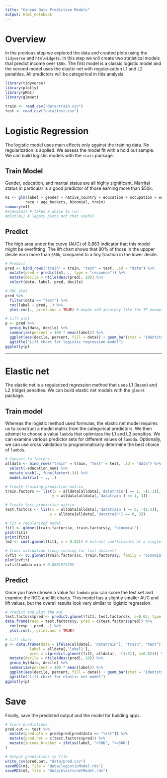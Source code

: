 ```yaml
---
title: "Census Data Predictive Models"
output: html_notebook
---
```


# Overview

In the previous step we explored the data and created plots using the `tidyverse` and `htmlwidgets`. In this step we will create two statistical models that predict income over `$50k`. The first model is a classic logistic model and the second model uses the elastic net with regularization L1 and L2 penalties. All predictors will be categorical in this analysis.

```r
library(tidyverse)
library(plotly)
library(pROC)
library(glmnet)

train <- read_csv("data/train.csv")
test <- read_csv("data/test.csv")
```

# Logistic Regression

The logistic model uses main effects only against the training data. No regularization is applied. We assess the model fit with a hold out sample. We can build logistic models with the `stats` package.

## Train Model

Gender, education, and marital status are all highly significant. Marrital status in particular is a good predictor of those earning more than $50k.

```r
m1 <- glm(label ~ gender + native_country + education + occupation + workclass + marital_status +  
         race + age_buckets, binomial, train)
summary(m1)
#anova(m1) # takes a while to run
#plot(m1) # legacy plots not that useful
```

## Predict

The high area under the curve (AUC) of 0.883 indicator that this model might be overfitting. The lift chart shows that 80% of those in the uppper decile earn more than `$50k`, compared to a tiny fraction in the lower decile.

```r
# Predict
pred <- bind_rows("train" = train, "test" = test, .id = "data") %>%
  mutate(pred = predict(m1, ., type = "response")) %>%
  mutate(decile = ntile(desc(pred), 10)) %>%
  select(data, label, pred, decile)

# ROC plot
pred %>%
  filter(data == "test") %>%
  roc(label ~ pred, .) %>%
  plot.roc(., print.auc = TRUE) # maybe add accuracy like the TF example

# Lift plot
p <- pred %>%
  group_by(data, decile) %>%
  summarize(percent = 100 * mean(label)) %>%
  ggplot(aes(decile, percent, fill = data)) + geom_bar(stat = "Identity", position = "dodge") +
  ggtitle("Lift chart for logistic regression model")
ggplotly(p)
```


***

# Elastic net

The elastic net is a regularized regression method that uses L1 (lasso) and L2 (ridge) penalties. We can build elastic net models with the `glmnet` package.

## Train model

Whereas the logistic method used formulas, the elastic net model requires us to construct a model matrix from the categorical predictors. We then attempt to choose a value `lambda` that optimizes the L1 and L2 penalties. We can examine various predictor sets for different values of `lambda`. Optionally, we can use cross validation to programmatically determine the best choice of `lambda`.

```r
# Convert to factors
alldata <- bind_rows("train" = train, "test" = test, .id = "data") %>%
  select(-education_num) %>%
  mutate_each(., funs(factor(.))) %>%
  model.matrix( ~ ., .)

# Create training prediction matrix
train.factors <- list(x = alldata[alldata[,'datatrain'] == 1, -(1:3)],
                     y = alldata[alldata[,'datatrain'] == 1, 3])

# Create test prediction matrix
test.factors <- list(x = alldata[alldata[,'datatrain'] == 0, -(1:3)],
                    y = alldata[alldata[,'datatrain'] == 0, 3])

# Fit a regularized model
fit1 <- glmnet(train.factors$x, train.factors$y, "binomial")
plot(fit1)
print(fit1)
(m2 <- coef.glmnet(fit1, s = 0.02)) # extract coefficients at a single value of lambda
```

```r
# Cross validation (long running for full dataset)
cvfit <- cv.glmnet(train.factors$x, train.factors$y, family = "binomial", type.measure = "class")
plot(cvfit)
cvfit$lambda.min # 0.0001971255
```

## Predict

Once you have chosen a value for `lambda` you can score the test set and examine the ROC and lift charts. This model has a slightly smaller AUC and lift values, but the overall results look very similar to logistic regression.

```r
# Predict and plot the AUC
test.factors$pred <- predict.glmnet(fit1, test.factors$x, s=0.02, type = "response") # make predictions
data.frame(resp = test.factors$y, pred = c(test.factors$pred)) %>%
  roc(resp ~ pred, .) %>%
  plot.roc(., print.auc = TRUE)

# Lift chart
p <- data.frame(data = ifelse(alldata[, 'datatrain'], "train", "test"),
           label = alldata[,'label1'],
           pred = c(predict.glmnet(fit1, alldata[, -(1:3)], s=0.02))) %>%
  mutate(decile = ntile(desc(pred), 10)) %>%
  group_by(data, decile) %>%
  summarize(percent = 100 * mean(label)) %>%
  ggplot(aes(decile, percent, fill = data)) + geom_bar(stat = "Identity", position = "dodge") +
  ggtitle("Lift chart for elastic net model")
ggplotly(p)
```

# Save

Finally, save the predicted output and the model for building apps.

```r
# Score predictions
pred.out <- test %>%
  mutate(pred.glm = pred$pred[pred$data == "test"]) %>%
  mutate(pred.net = c(test.factors$pred)) %>%
  mutate(income_bracket = ifelse(label, ">50K", "<=50K")
)

# Output predictions to file
write_csv(pred.out, "data/pred.csv")
saveRDS(m1, file = "data/logisticModel.rds")
saveRDS(m2, file = "data/elasticnetModel.rds")
```

